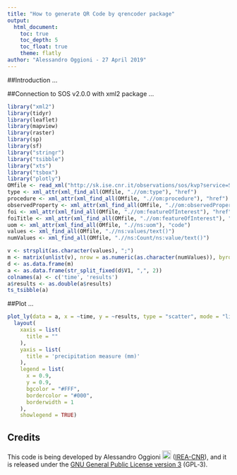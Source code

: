```yaml
---
title: "How to generate QR Code by qrencoder package"
output: 
  html_document:
    toc: true
    toc_depth: 5
    toc_float: true
    theme: flatly
author: "Alessandro Oggioni - 27 April 2019"
---
```


##Introduction
...

##Connection to SOS v2.0.0 with xml2 package
...
```r
library("xml2")
library(tidyr)
library(leaflet)
library(mapview)
library(raster)
library(sp)
library(sf)
library("stringr")
library("tsibble")
library("xts")
library("tsbox")
library("plotly")
OMfile <- read_xml("http://sk.ise.cnr.it/observations/sos/kvp?service=SOS&version=2.0.0&request=GetObservation&offering=offering:http://sp7.irea.cnr.it/sensors/sk.ise.cnr.it/procedure/SAFAS/SAFAS-UVmc2/noSerialNumberDeclared/2015042820079863/observations&observedProperty=http://vocab.nerc.ac.uk/collection/P01/current/MDMAP004/&procedure=http://sp7.irea.cnr.it/sensors/sk.ise.cnr.it/procedure/SAFAS/SAFAS-UVmc2/noSerialNumberDeclared/2015042820079863&featureOfInterest=http://sp7.irea.cnr.it/sensors/sk.ise.cnr.it/foi/SSF/SP/EPSG:4326/46.17583/8.19111&MergeObservationsIntoDataArray=true")
type <- xml_attr(xml_find_all(OMfile, ".//om:type"), "href")
procedure <- xml_attr(xml_find_all(OMfile, ".//om:procedure"), "href")
observedProperty <- xml_attr(xml_find_all(OMfile, ".//om:observedProperty"), "href")
foi <- xml_attr(xml_find_all(OMfile, ".//om:featureOfInterest"), "href")
foiTitle <- xml_attr(xml_find_all(OMfile, ".//om:featureOfInterest"), "title")
uom <- xml_attr(xml_find_all(OMfile, ".//ns:uom"), "code")
values <- xml_find_all(OMfile, ".//ns:values/text()")
numValues <- xml_find_all(OMfile, ".//ns:Count/ns:value/text()")

v <- strsplit(as.character(values), ";")
m <- matrix(unlist(v), nrow = as.numeric(as.character(numValues)), byrow=FALSE)
d <- as.data.frame(m)
a <- as.data.frame(str_split_fixed(d$V1, ",", 2))
colnames(a) <- c('time', 'results')
a$results <- as.double(a$results)
ts_tsibble(a)
```


##Plot
...
```r
plot_ly(data = a, x = ~time, y = ~results, type = "scatter", mode = "lines", name = 'precipitation measure') %>%
  layout(
    xaxis = list(
      title = ""
    ),
    yaxis = list(
      title = 'precipitation measure (mm)'
    ),
    legend = list(
      x = 0.9,
      y = 0.9,
      bgcolor = "#FFF",
      bordercolor = "#000",
      borderwidth = 1
    ),
    showlegend = TRUE)
```

## Credits
This code is being developed by Alessandro Oggioni <a href="https://orcid.org/0000-0002-7997-219X" target="_blank"><img src="http://www.get-it.it/assets/img/loghi/orcid.png" height="20" width="20" alt="ORCID"/></a> ([IREA-CNR](http://www.irea.cnr.it)),
and it is released under the [GNU General Public License version 3](https://www.gnu.org/licenses/gpl-3.0.html) (GPL‑3).